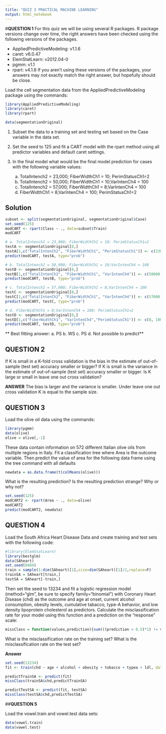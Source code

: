 ```yaml
---
title: "QUIZ 3 PRACTICAL MACHINE LEARNING"
output: html_notebook
---
```


#**QUESTION 1**
For this quiz we will be using several R packages. R package versions change over time, the right answers have been checked using the following versions of the packages. 

- AppliedPredictiveModeling: v1.1.6
- caret: v6.0.47
- ElemStatLearn: v2012.04-0
- pgmm: v1.1
- rpart: v4.1.8
If you aren't using these versions of the packages, your answers may not exactly match the right answer, but hopefully should be close. 

Load the cell segmentation data from the AppliedPredictiveModeling package using the commands:
```r
library(AppliedPredictiveModeling)
library(caret)
library(rpart)
```

```r
data(segmentationOriginal)
```

1. Subset the data to a training set and testing set based on the Case variable in the data set. 
2. Set the seed to 125 and fit a CART model with the rpart method using all predictor variables and default caret settings. 
3. In the final model what would be the final model prediction for cases with the following variable values:

    a. TotalIntench2 = 23,000; FiberWidthCh1 = 10; PerimStatusCh1=2 
    b. TotalIntench2 = 50,000; FiberWidthCh1 = 10;VarIntenCh4 = 100 
    c. TotalIntench2 = 57,000; FiberWidthCh1 = 8;VarIntenCh4 = 100 
    d. FiberWidthCh1 = 8;VarIntenCh4 = 100; PerimStatusCh1=2 

## Solution    
```r
subset <- split(segmentationOriginal, segmentationOriginal$Case)
set.seed(125)
modCART <- rpart(Class ~ ., data=subset$Train)
modCART
```
```r
# a. TotalIntench2 = 23,000; FiberWidthCh1 = 10; PerimStatusCh1=2
testA <- segmentationOriginal[0,]
testA[1,c("TotalIntenCh2", "FiberWidthCh1", "PerimStatusCh1")] <- c(23000, 10, 2)
predict(modCART, testA, type="prob")
```

```r
# b. TotalIntench2 = 50,000; FiberWidthCh1 = 10;VarIntenCh4 = 100
testB <- segmentationOriginal[0,]
testB[1,c("TotalIntenCh2", "FiberWidthCh1", "VarIntenCh4")] <- c(50000, 10, 100)
predict(modCART, testB, type="prob")
```

```r
# c. TotalIntench2 = 57,000; FiberWidthCh1 = 8;VarIntenCh4 = 100
testC <- segmentationOriginal[0,]
testC[1,c("TotalIntenCh2", "FiberWidthCh1", "VarIntenCh4")] <- c(57000, 8, 100)
predict(modCART, testC, type="prob")
```

```r
# d. FiberWidthCh1 = 8;VarIntenCh4 = 100; PerimStatusCh1=2
testD <- segmentationOriginal[0,]
testD[1,c("FiberWidthCh1", "VarIntenCh4","PerimStatusCh1")] <- c(8, 100, 2)
predict(modCART, testD, type="prob")
```
** Best fitting answer: a. PS b. WS c. PS d. Not possible to predict**


## **QUESTION 2**
If K is small in a K-fold cross validation is the bias in the estimate of out-of-sample (test set) accuracy smaller or bigger? If K is small is the variance in the estimate of out-of-sample (test set) accuracy smaller or bigger. Is K large or small in leave one out cross validation? 

**ANSWER**
The bias is larger and the variance is smaller. Under leave one out cross validation K is equal to the sample size.

## **QUESTION 3**

Load the olive oil data using the commands:
```r
library(pgmm)
data(olive)
olive = olive[,-1]
```

These data contain information on 572 different Italian olive oils from multiple regions in Italy. Fit a classification tree where Area is the outcome variable. Then predict the value of area for the following data frame using the tree command with all defaults
```r
newdata = as.data.frame(t(colMeans(olive)))
```

What is the resulting prediction? Is the resulting prediction strange? Why or why not? 
```r
set.seed(125)
modCART2 <- rpart(Area ~ ., data=olive)
modCART2
predict(modCART2, newdata)

```

## **QUESTION 4**
Load the South Africa Heart Disease Data and create training and test sets with the following code:

```r
#library(ElemStatLearn)
library(bestglm)
data(SAheart)
set.seed(8484)
train = sample(1:dim(SAheart)[1],size=dim(SAheart)[1]/2,replace=F)
trainSA = SAheart[train,]
testSA = SAheart[-train,]
```
Then set the seed to 13234 and fit a logistic regression model (method="glm", be sure to specify family="binomial") with Coronary Heart Disease (chd) as the outcome and age at onset, current alcohol consumption, obesity levels, cumulative tabacco, type-A behavior, and low density lipoprotein cholesterol as predictors. Calculate the misclassification rate for your model using this function and a prediction on the "response" scale:
```r
missClass = function(values,prediction){sum(((prediction > 0.5)*1) != values)/length(values)}
```

What is the misclassification rate on the training set? What is the misclassification rate on the test set? 

**Answer**
```r
set.seed(13234)
fit <- train(chd ~ age + alcohol + obesity + tobacco + typea + ldl, data=trainSA, method="glm", family="binomial")

predictTrainSA <- predict(fit)
missClass(trainSA$chd,predictTrainSA)

```


```r
predictTestSA <- predict(fit, testSA)
missClass(testSA$chd,predictTestSA)
```
##**QUESTION 5**

Load the vowel.train and vowel.test data sets:
```r
data(vowel.train)
data(vowel.test)
```

